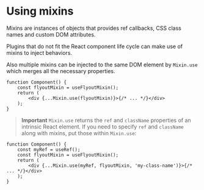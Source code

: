 <Module name="brew-js-react" />

# Using mixins

Mixins are instances of objects that provides ref callbacks, CSS class names and custom DOM attributes.

Plugins that do not fit the React component life cycle can make use of mixins to inject behaviors.

Also multiple mixins can be injected to the same DOM element by `Mixin.use` which merges all the necessary properties.

```tsx
function Component() {
    const flyoutMixin = useFlyoutMixin();
    return (
        <div {...Mixin.use(flyoutMixin)}>{/* ... */}</div>
    );
}
```

> **Important**
  `Mixin.use` returns the `ref` and `className` properties of an intrinsic React element. If you need to specify `ref` and `className` along with mixins, put those within `Mixin.use`:

```tsx
function Component() {
    const myRef = useRef();
    const flyoutMixin = useFlyoutMixin();
    return (
        <div {...Mixin.use(myRef, flyoutMixin, 'my-class-name')}>{/* ... */}</div>
    );
}
```

